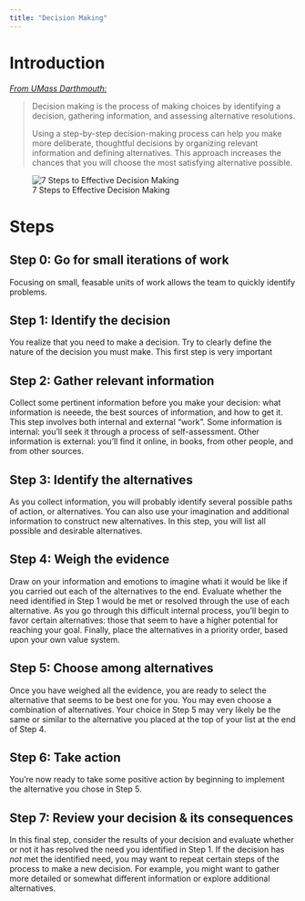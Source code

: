 ```yaml
---
title: "Decision Making"
---
```

# Introduction
_[From UMass Darthmouth:](https://www.umassd.edu/fycm/decision-making/process/)_

> Decision making is the process of making choices by identifying a decision, gathering information, and assessing alternative resolutions.
>
>Using a step-by-step decision-making process can help you make more deliberate, thoughtful decisions by organizing relevant information and defining alternatives. This approach increases the chances that you will choose the most satisfying alternative possible.

![7 Steps to Effective Decision Making](https://pxl-umassdedu.terminalfour.net/fit-in/945x600/filters:format(webp)/filters:quality(90)/prod01/production-cdn-pxl/media/umassdartmouth/fycm/decisionmaking-1.jpg?text=945+WebP)

# Steps
## Step 0: Go for small iterations of work
Focusing on small, feasable units of work allows the team to quickly identify problems.

## Step 1: Identify the decision
You realize that you need to make a decision. Try to clearly define the nature of the decision you must make. This first step is very important

## Step 2: Gather relevant information
Collect some pertinent information before you make your decision: what information is neeede, the best sources of information, and how to get it. This step involves both internal and external "work". Some information is internal: you'll seek it through a process of self-assessment. Other information is external: you'll find it online, in books, from other people, and from other sources.

## Step 3: Identify the alternatives
As you collect information, you will probably identify several possible paths of action, or alternatives. You can also use your imagination and additional information to construct new alternatives. In this step, you will list all possible and desirable alternatives.

## Step 4: Weigh the evidence
Draw on your information and emotions to imagine whati it would be like if you carried out each of the alternatives to the end. Evaluate whether the need identified in Step 1 would be met or resolved through the use of each alternative. As you go through this difficult internal process, you'll begin to favor certain alternatives: those that seem to have a higher potential for reaching your goal. Finally, place the alternatives in a priority order, based upon your own value system.

## Step 5: Choose among alternatives
Once you have weighed all the evidence, you are ready to select the alternative that seems to be best one for you. You may even choose a combination of alternatives. Your choice in Step 5 may very likely be the same or similar to the alternative you placed at the top of your list at the end of Step 4.

## Step 6: Take action
You're now ready to take some positive action by beginning to implement the alternative you chose in Step 5.

## Step 7: Review your decision & its consequences
In this final step, consider the results of your decision and evaluate whether or not it has resolved the need you identified in Step 1. If the decision has _not_ met the identified need, you may want to repeat certain steps of the process to make a new decision. For example, you might want to gather more detailed or somewhat different information or explore additional alternatives.